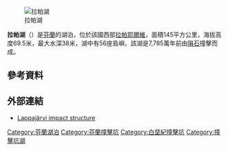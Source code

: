 {{Infobox lake
 |name = 拉帕湖
 |image = Lappajärvi_from_satellite.png
 |caption = 
 |image_bathymetry = 
 |caption_bathymetry = 
 |location = 芬蘭[[拉帕耶爾維|拉帕耶爾維]]
 |coords = {{coord|63|12|N|023|42|E|type:waterbody_region:FI-03|display=inline,title}}
 |pushpin_map =Finland
 |type = [[撞擊坑湖|撞擊坑湖]]
 |inflow = 
 |outflow = [[艾赫泰韋河|艾赫泰韋河]]
 |catchment = 
 |basin_countries = 芬蘭
 |length = 
 |width = 
 |area = {{convert|145.49|km2|sqmi|abbr=on}}<ref name="Ymparisto1"/>
 |depth = 
 |max-depth = {{convert|36|m|ft|abbr=on}}
 |volume = 
 |residence_time = 
 |shore = 
 |elevation = {{convert|69.5|m|ft|abbr=on}}<ref name="Ymparisto1"/>
 |islands = 56
 |cities = 
 |reference = <ref name="Ymparisto1">{{cite web|url=http://www.ymparisto.fi/default.asp?contentid=234185&lan=fi&clan=en |publisher=Finnish Environment Institute |title=Finnish lakes larger than 40 square kilometers |url-status=dead |archive-url=https://web.archive.org/web/20110725234735/http://www.ymparisto.fi/default.asp?contentid=234185&lan=fi&clan=en |archive-date=2011-07-25 }}</ref>
}}

[[File:Boats_on_beach_at_Lake_Lappajärvi_2018.jpg|拉帕湖]]

'''拉帕湖'''（{{lang-fi|Lappajärvi}}）是[[芬蘭|芬蘭]]的湖泊，位於該國西部[[拉帕耶爾維|拉帕耶爾維]]，面積145平方公里，海拔高度69.5米，最大水深38米，湖中有56座島嶼，該湖是7,785萬年前由[[隕石|隕石]]撞擊而成。

==參考資料==
{{Reflist}}

==外部連結==
* [http://www.somerikko.net/impacts/database.php?id=98 Lappajärvi impact structure] {{Wayback|url=http://www.somerikko.net/impacts/database.php?id=98 |date=20170930145716 }}

{{Impact cratering on Earth}}

{{DEFAULTSORT:Lappajarvi, Lake}}
[[Category:芬蘭湖泊|Category:芬蘭湖泊]]
[[Category:芬蘭撞擊坑|Category:芬蘭撞擊坑]]
[[Category:白堊紀撞擊坑|Category:白堊紀撞擊坑]]
[[Category:撞擊坑湖|Category:撞擊坑湖]]

{{Finland-geo-stub}}
